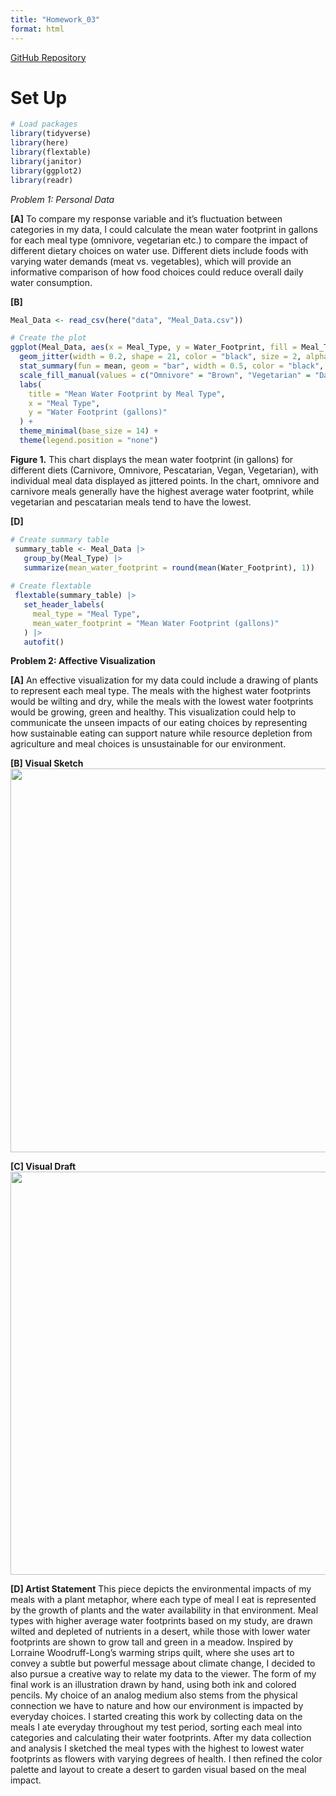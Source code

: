```yaml
---
title: "Homework_03"
format: html
---
```


[GitHub Repository](https://github.com/mmakigill/ENVS-193_homework-3.git)

# Set Up

```r
# Load packages
library(tidyverse)
library(here)
library(flextable)       
library(janitor)  
library(ggplot2)
library(readr)
```

*Problem 1: Personal Data*

**\[A\]** To compare my response variable and it's fluctuation between categories in my data, I could calculate the mean water footprint in gallons for each meal type (omnivore, vegetarian etc.) to compare the impact of different dietary choices on water use. Different diets include foods with varying water demands (meat vs. vegetables), which will provide an informative comparison of how food choices could reduce overall daily water consumption.

**\[B\]**

```r


Meal_Data <- read_csv(here("data", "Meal_Data.csv"))

# Create the plot
ggplot(Meal_Data, aes(x = Meal_Type, y = Water_Footprint, fill = Meal_Type)) +
  geom_jitter(width = 0.2, shape = 21, color = "black", size = 2, alpha = 0.6) +  # show individual data points
  stat_summary(fun = mean, geom = "bar", width = 0.5, color = "black", position = position_dodge(0.9)) +
  scale_fill_manual(values = c("Omnivore" = "Brown", "Vegetarian" = "Dark Green", "Vegan" = "Light Blue", "Pescatarian" = "Coral", "Carnivore" = "Red")) +
  labs(
    title = "Mean Water Footprint by Meal Type",
    x = "Meal Type",
    y = "Water Footprint (gallons)"
  ) +
  theme_minimal(base_size = 14) +
  theme(legend.position = "none")
```

**Figure 1.** This chart displays the mean water footprint (in gallons) for different diets (Carnivore, Omnivore, Pescatarian, Vegan, Vegetarian), with individual meal data displayed as jittered points. In the chart, omnivore and carnivore meals generally have the highest average water footprint, while vegetarian and pescatarian meals tend to have the lowest.

**\[D\]**

```r
# Create summary table
 summary_table <- Meal_Data |>
   group_by(Meal_Type) |>
   summarize(mean_water_footprint = round(mean(Water_Footprint), 1))
 
# Create flextable
 flextable(summary_table) |>
   set_header_labels(
     meal_type = "Meal Type",
     mean_water_footprint = "Mean Water Footprint (gallons)"
   ) |>
   autofit()
```

**Problem 2: Affective Visualization**

**\[A\]** An effective visualization for my data could include a drawing of plants to represent each meal type. The meals with the highest water footprints would be wilting and dry, while the meals with the lowest water footprints would be growing, green and healthy. This visualization could help to communicate the unseen impacts of our eating choices by representing how sustainable eating can support nature while resource depletion from agriculture and meal choices is unsustainable for our environment.

**\[B\] Visual Sketch** ![](https://envs193ds.lsit.ucsb.edu/user/mmakigill/rstudio/files/Real_ENVS193_Homework_03/ENVS-193_homework-3/images/Project_Image.jpg){width="614"}

**\[C\] Visual Draft** ![](https://envs193ds.lsit.ucsb.edu/user/mmakigill/rstudio/files/Real_ENVS193_Homework_03/ENVS-193_homework-3/images/Screenshot%202025-05-27%20at%2011.16.19%20PM.png){width="645"}

**\[D\] Artist Statement** This piece depicts the environmental impacts of my meals with a plant metaphor, where each type of meal I eat is represented by the growth of plants and the water availability in that environment. Meal types with higher average water footprints based on my study, are drawn wilted and depleted of nutrients in a desert, while those with lower water footprints are shown to grow tall and green in a meadow. Inspired by Lorraine Woodruff-Long’s warming strips quilt, where she uses art to convey a subtle but powerful message about climate change, I decided to also pursue a creative way to relate my data to the viewer. The form of my final work is an illustration drawn by hand, using both ink and colored pencils. My choice of an analog medium also stems from the physical connection we have to nature and how our environment is impacted by everyday choices. I started creating this work by collecting data on the meals I ate everyday throughout my test period, sorting each meal into categories and calculating their water footprints. After my data collection and analysis I sketched the meal types with the highest to lowest water footprints as flowers with varying degrees of health. I then refined the color palette and layout to create a desert to garden visual based on the meal impact.
